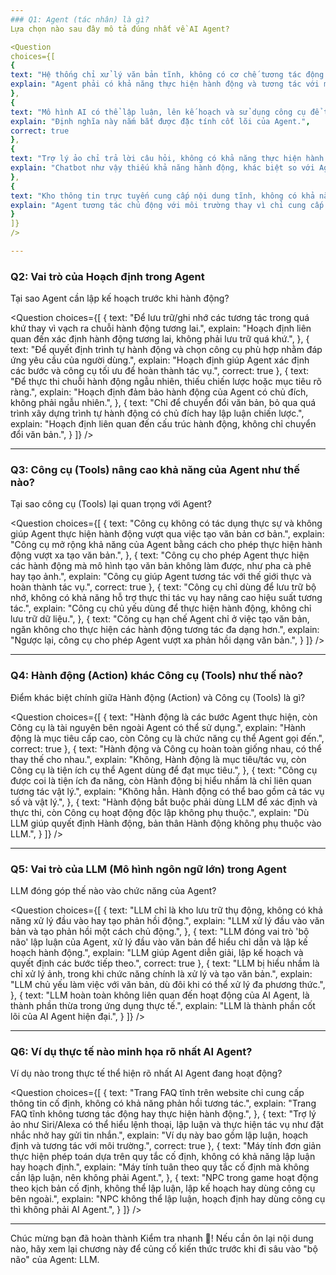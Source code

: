 ```yaml
---
### Q1: Agent (tác nhân) là gì?
Lựa chọn nào sau đây mô tả đúng nhất về AI Agent?

<Question
choices={[
{
text: "Hệ thống chỉ xử lý văn bản tĩnh, không có cơ chế tương tác động với môi trường xung quanh hay thực hiện hành động có ý nghĩa.",
explain: "Agent phải có khả năng thực hiện hành động và tương tác với môi trường.",
},
{
text: "Mô hình AI có thể lập luận, lên kế hoạch và sử dụng công cụ để tương tác với môi trường nhằm đạt mục tiêu cụ thể.",
explain: "Định nghĩa này nắm bắt được đặc tính cốt lõi của Agent.",
correct: true
},
{
text: "Trợ lý ảo chỉ trả lời câu hỏi, không có khả năng thực hiện hành động hay tương tác với hệ thống bên ngoài.",
explain: "Chatbot như vậy thiếu khả năng hành động, khác biệt so với Agent.",
},
{
text: "Kho thông tin trực tuyến cung cấp nội dung tĩnh, không có khả năng thực thi tác vụ hay tương tác chủ động với người dùng.",
explain: "Agent tương tác chủ động với môi trường thay vì chỉ cung cấp thông tin tĩnh.",
}
]}
/>

---
```


### Q2: Vai trò của Hoạch định trong Agent
Tại sao Agent cần lập kế hoạch trước khi hành động?

<Question
choices={[
{
text: "Để lưu trữ/ghi nhớ các tương tác trong quá khứ thay vì vạch ra chuỗi hành động tương lai.",
explain: "Hoạch định liên quan đến xác định hành động tương lai, không phải lưu trữ quá khứ.",
},
{
text: "Để quyết định trình tự hành động và chọn công cụ phù hợp nhằm đáp ứng yêu cầu của người dùng.",
explain: "Hoạch định giúp Agent xác định các bước và công cụ tối ưu để hoàn thành tác vụ.",
correct: true
},
{
text: "Để thực thi chuỗi hành động ngẫu nhiên, thiếu chiến lược hoặc mục tiêu rõ ràng.",
explain: "Hoạch định đảm bảo hành động của Agent có chủ đích, không phải ngẫu nhiên.",
},
{
text: "Chỉ để chuyển đổi văn bản, bỏ qua quá trình xây dựng trình tự hành động có chủ đích hay lập luận chiến lược.",
explain: "Hoạch định liên quan đến cấu trúc hành động, không chỉ chuyển đổi văn bản.",
}
]}
/>

---

### Q3: Công cụ (Tools) nâng cao khả năng của Agent như thế nào?
Tại sao công cụ (Tools) lại quan trọng với Agent?

<Question
choices={[
{
text: "Công cụ không có tác dụng thực sự và không giúp Agent thực hiện hành động vượt qua việc tạo văn bản cơ bản.",
explain: "Công cụ mở rộng khả năng của Agent bằng cách cho phép thực hiện hành động vượt xa tạo văn bản.",
},
{
text: "Công cụ cho phép Agent thực hiện các hành động mà mô hình tạo văn bản không làm được, như pha cà phê hay tạo ảnh.",
explain: "Công cụ giúp Agent tương tác với thế giới thực và hoàn thành tác vụ.",
correct: true
},
{
text: "Công cụ chỉ dùng để lưu trữ bộ nhớ, không có khả năng hỗ trợ thực thi tác vụ hay nâng cao hiệu suất tương tác.",
explain: "Công cụ chủ yếu dùng để thực hiện hành động, không chỉ lưu trữ dữ liệu.",
},
{
text: "Công cụ hạn chế Agent chỉ ở việc tạo văn bản, ngăn không cho thực hiện các hành động tương tác đa dạng hơn.",
explain: "Ngược lại, công cụ cho phép Agent vượt xa phản hồi dạng văn bản.",
}
]}
/>

---

### Q4: Hành động (Action) khác Công cụ (Tools) như thế nào?
Điểm khác biệt chính giữa Hành động (Action) và Công cụ (Tools) là gì?

<Question
choices={[
{
text: "Hành động là các bước Agent thực hiện, còn Công cụ là tài nguyên bên ngoài Agent có thể sử dụng.",
explain: "Hành động là mục tiêu cấp cao, còn Công cụ là chức năng cụ thể Agent gọi đến.",
correct: true
},
{
text: "Hành động và Công cụ hoàn toàn giống nhau, có thể thay thế cho nhau.",
explain: "Không, Hành động là mục tiêu/tác vụ, còn Công cụ là tiện ích cụ thể Agent dùng để đạt mục tiêu.",
},
{
text: "Công cụ được coi là tiện ích đa năng, còn Hành động bị hiểu nhầm là chỉ liên quan tương tác vật lý.",
explain: "Không hẳn. Hành động có thể bao gồm cả tác vụ số và vật lý.",
},
{
text: "Hành động bắt buộc phải dùng LLM để xác định và thực thi, còn Công cụ hoạt động độc lập không phụ thuộc.",
explain: "Dù LLM giúp quyết định Hành động, bản thân Hành động không phụ thuộc vào LLM.",
}
]}
/>

---

### Q5: Vai trò của LLM (Mô hình ngôn ngữ lớn) trong Agent
LLM đóng góp thế nào vào chức năng của Agent?

<Question
choices={[
{
text: "LLM chỉ là kho lưu trữ thụ động, không có khả năng xử lý đầu vào hay tạo phản hồi động.",
explain: "LLM xử lý đầu vào văn bản và tạo phản hồi một cách chủ động.",
},
{
text: "LLM đóng vai trò 'bộ não' lập luận của Agent, xử lý đầu vào văn bản để hiểu chỉ dẫn và lập kế hoạch hành động.",
explain: "LLM giúp Agent diễn giải, lập kế hoạch và quyết định các bước tiếp theo.",
correct: true
},
{
text: "LLM bị hiểu nhầm là chỉ xử lý ảnh, trong khi chức năng chính là xử lý và tạo văn bản.",
explain: "LLM chủ yếu làm việc với văn bản, dù đôi khi có thể xử lý đa phương thức.",
},
{
text: "LLM hoàn toàn không liên quan đến hoạt động của AI Agent, là thành phần thừa trong ứng dụng thực tế.",
explain: "LLM là thành phần cốt lõi của AI Agent hiện đại.",
}
]}
/>

---

### Q6: Ví dụ thực tế nào minh họa rõ nhất AI Agent?
Ví dụ nào trong thực tế thể hiện rõ nhất AI Agent đang hoạt động?

<Question
choices={[
{
text: "Trang FAQ tĩnh trên website chỉ cung cấp thông tin cố định, không có khả năng phản hồi tương tác.",
explain: "Trang FAQ tĩnh không tương tác động hay thực hiện hành động.",
},
{
text: "Trợ lý ảo như Siri/Alexa có thể hiểu lệnh thoại, lập luận và thực hiện tác vụ như đặt nhắc nhở hay gửi tin nhắn.",
explain: "Ví dụ này bao gồm lập luận, hoạch định và tương tác với môi trường.",
correct: true
},
{
text: "Máy tính đơn giản thực hiện phép toán dựa trên quy tắc cố định, không có khả năng lập luận hay hoạch định.",
explain: "Máy tính tuân theo quy tắc cố định mà không cần lập luận, nên không phải Agent.",
},
{
text: "NPC trong game hoạt động theo kịch bản cố định, không thể lập luận, lập kế hoạch hay dùng công cụ bên ngoài.",
explain: "NPC không thể lập luận, hoạch định hay dùng công cụ thì không phải AI Agent.",
}
]}
/>

---

Chúc mừng bạn đã hoàn thành Kiểm tra nhanh 🥳! Nếu cần ôn lại nội dung nào, hãy xem lại chương này để củng cố kiến thức trước khi đi sâu vào "bộ não" của Agent: LLM.